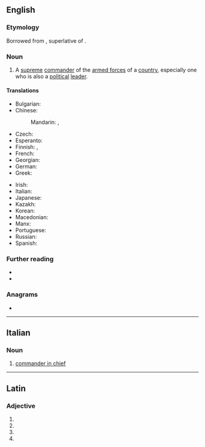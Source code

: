 {{also|generalíssimo}}
==English==

===Etymology===
Borrowed from {{bor|en|it|generalissimo}}, superlative of {{m|it|generale}}.

===Noun===
{{en-noun}}

# {{lb|en|military}} A [[supreme]] [[commander]] of the [[armed forces]] of a [[country]], especially one who is also a [[political]] [[leader]].

====Translations====
{{trans-top|supreme commander}}
* Bulgarian: {{t|bg|генерали́симус|m}}
* Chinese:
*: Mandarin: {{t+|cmn|大元帥}}, {{t+|cmn|大元帅|tr=dàyuánshuài}}
* Czech: {{t|cs|generalissimus|m}}
* Esperanto: {{t|eo|ĉefgeneralo}}
* Finnish: {{t|fi|generalissimo}}, {{t+|fi|generalissimus}}
* French: {{t+|fr|généralissime|m}}
* Georgian: {{t|ka|გენერალისიმუსი}}
* German: {{t|de|Generalissimus|m}}
* Greek: {{t+|el|αρχιστράτηγος|m}}
{{trans-mid}}
* Irish: {{t|ga|ardghinearál|m}}
* Italian: {{t|it|generalissimo|m}}
* Japanese: {{t+|ja|総統|tr=そうとう, sōtō}}
* Kazakh: {{t|kk|генералиссимус}}
* Korean: {{t|ko|총통}}
* Macedonian: {{t|mk|генерали́симус|m}}
* Manx: {{t|gv|ard-chionfenee|m}}
* Portuguese: {{t+|pt|generalíssimo|m}}
* Russian: {{t+|ru|генерали́ссимус|m}}
* Spanish: {{t+|es|generalísimo|m}}
{{trans-bottom}}

===Further reading===
* {{pedia}}
* {{R:Lexico}}

===Anagrams===
* {{anagrams|en|a=aeegiilmnorss|mineralogises}}

{{topics|en|People}}

----

==Italian==

===Noun===
{{it-noun|m}}

# [[commander in chief]]

----

==Latin==

===Adjective===
{{la-adj-form|generālissimō}}

# {{inflection of|la|generālissimus||dat|m|s}}
# {{inflection of|la|generālissimus||dat|n|s}}
# {{inflection of|la|generālissimus||abl|m|s}}
# {{inflection of|la|generālissimus||abl|n|s}}